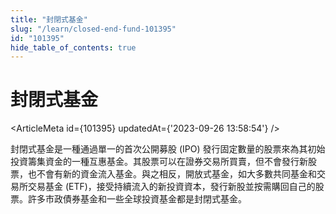 ```yaml
---
title: "封閉式基金"
slug: "/learn/closed-end-fund-101395"
id: "101395"
hide_table_of_contents: true
---
```



# 封閉式基金

<ArticleMeta id={101395} updatedAt={'2023-09-26 13:58:54'} />
<div className='border-solid border-b border-t-0 my-4 border-[var(--ifm-color-gray-300)]' />

封閉式基金是一種通過單一的首次公開募股 (IPO) 發行固定數量的股票來為其初始投資籌集資金的一種互惠基金。其股票可以在證券交易所買賣，但不會發行新股票，也不會有新的資金流入基金。與之相反，開放式基金，如大多數共同基金和交易所交易基金 (ETF)，接受持續流入的新投資資本，發行新股並按需購回自己的股票。許多市政債券基金和一些全球投資基金都是封閉式基金。
